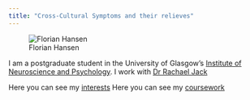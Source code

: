 ```yaml
---
title: "Cross-Cultural Symptoms and their relieves"
---
```


![Florian Hansen](images/me.jpg)


I am a postgraduate student in the University of Glasgow's
[Institute of Neuroscience and Psychology](http://www.gla.ac.uk/researchinstitutes/neurosciencepsychology/).
I work with [Dr Rachael Jack](http://https://www.gla.ac.uk/schools/psychology/staff/rachaeljack//website)

Here you can see my [interests](interests.html)
Here you can see my [coursework](coursework.html) 